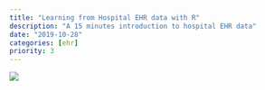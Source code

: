 ```yaml
---
title: "Learning from Hospital EHR data with R"
description: "A 15 minutes introduction to hospital EHR data"
date: "2019-10-28"
categories: [ehr]
priority: 3
---
```


![](image.jpg)
